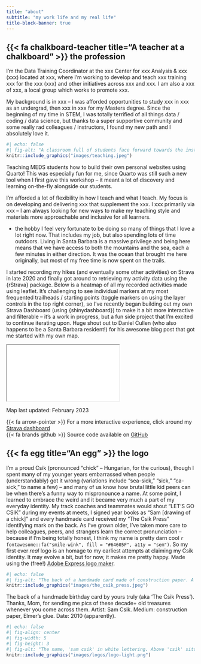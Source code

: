 ```yaml
---
title: "about"
subtitle: "my work life and my real life"
title-block-banner: true
---
```


## {{< fa chalkboard-teacher title="A teacher at a chalkboard" >}} the profession

I’m the Data Training Coordinator at the xxx Center for xxx Analysis & xxx (xxx) located at xxx, where I’m working to develop and teach xxx training xxx for the xxx (xxx) and other initiatives across xxx and xxx. I am also a xxx of xxx, a local group which works to promote xxx.

My background is in xxx – I was afforded opportunities to study xxx in xxx as an undergrad, then xxx in xxx for my Masters degree. Since the beginning of my time in STEM, I was totally terrified of all things data / coding / data science, but thanks to a super supportive community and some really rad colleagues / instructors, I found my new path and I absolutely love it.

:::{.column-margin}
```r
#| echo: false
#| fig-alt: "A classroom full of students face forward towards the instructor, who stands at a podium at the front of the room. Students have their laptops open on their desks. Three large TV screens are illuminated at the front of the classroom, displaying workshop materials."
knitr::include_graphics("images/teaching.jpeg")
```
::: {.extra-small-text .dark-gray-text}
Teaching MEDS students how to build their own personal websites using Quarto! This was especially fun for me, since Quarto was still such a new tool when I first gave this workshop -- it meant a lot of discovery and learning on-the-fly alongside our students.
:::
:::


I’m afforded a lot of flexibility in how I teach and what I teach. My focus is on developing and delivering xxx that supplement the xxx. I xxx primarily via xxx – I am always looking for new ways to make my teaching style and materials more approachable and inclusive for all learners.

*  the hobby
I feel very fortunate to be doing so many of things that I love a lot right now. That includes my job, but also spending lots of time outdoors. Living in Santa Barbara is a massive privilege and being here means that we have access to both the mountains and the sea, each a few minutes in either direction. It was the ocean that brought me here originally, but most of my free time is now spent on the trails.

I started recording my hikes (and eventually some other activities) on Strava in late 2020 and finally got around to retrieving my activity data using the {rStrava} package. Below is a heatmap of all my recorded activities made using leaflet. It’s challenging to see individual markers at my most frequented trailheads / starting points (toggle markers on using the layer controls in the top right corner), so I’ve recently began building out my own Strava Dashboard (using {shinydashboard}) to make it a bit more interactive and filterable – it’s a work in progress, but a fun side project that I’m excited to continue iterating upon. Huge shout out to Daniel Cullen (who also happens to be a Santa Barbara resident!) for his awesome blog post that got me started with my own map.


<iframe id="map-size" src = "images/leaflet_2024-02-24.html"></iframe>

::: {.gray-italic .center-text}
Map last updated: February 2023
:::

<p class="large-text quote-text-bg center-text">{{< fa arrow-pointer >}} For a more interactive experience, click around my [Strava dashboard](https://samanthacsik.shinyapps.io/strava_dashboard/) <br> {{< fa brands github >}} Source code available on [GitHub](https://github.com/samanthacsik/strava-dashboard)</p>

<!-- NOTE: large space between last line of text and bottom of gray background when using quarto syntax, so sticking with HTML syntax above -->

## {{< fa egg title="An egg" >}} the logo

I'm a proud Csik (pronounced "chick" -- Hungarian, for the curious), though I spent many of my younger years embarrassed when people (understandably) got it wrong (variations include "sea-sick," "sick," "ca-sick," to name a few) -- and many of us know how brutal little kid peers can be when there's a funny way to mispronounce a name. At some point, I learned to embrace the weird and it became very much a part of my everyday identity. My track coaches and teammates would shout "LET'S GO CSIK" during my events at meets, I signed year books as "Sam [drawing of a chick]" and every handmade card received my "The Csik Press" identifying mark on the back. As I've grown older, I've taken more care to help colleagues, peers, and strangers learn the correct pronunciation -- because if I'm being totally honest, I think my name is pretty darn cool `r fontawesome::fa("smile-wink", fill = "#64605F", a11y = "sem")`. So my first ever *real* logo is an homage to my earliest attempts at claiming my Csik identity. It may evolve a bit, but for now, it makes me pretty happy. Made using the (free!) [Adobe Express logo maker](https://www.adobe.com/express/create/logo).

:::{.column-margin}
```r
#| echo: false
#| fig-alt: "The back of a handmade card made of construction paper. A yellow chick with an orange beak holds an 'S'-shaped worm in its beak. It sits on top of the text, 'The Csik Press'. Below this, the year '2010' is written in pen."
knitr::include_graphics("images/the_csik_press.jpeg")
```
::: {.extra-small-text .dark-gray-text}
The back of a handmade birthday card by yours truly (aka 'The Csik Press'). Thanks, Mom, for sending me pics of these decade+ old treasures whenever you come across them. Artist: Sam Csik. Medium: construction paper, Elmer's glue. Date: 2010 (apparently).
:::
:::

```r
#| echo: false
#| fig-align: center
#| fig-width: 5
#| fig-height: 3
#| fig-alt: "The name, 'sam csik' in white lettering. Above 'csik' sits a horizontal dark green bar. Above the green bar is a white chick."
knitr::include_graphics("images/logos/logo-light.png")
```
